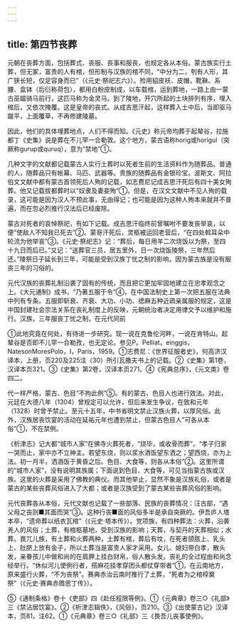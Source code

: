 ```yaml
---
---
---
```

title: 第四节丧葬
---



元朝在丧葬方面，包括葬式、丧服、丧事和服丧，也规定各从本俗。蒙古族实行土葬，但无冢，富贵的人有棺，但形制与汉族的棺不同，“中分为二，刳有人形，其广狭长短，仅足容身而已”（《元史·祭祀志六》）。殓用貂皮袄、皮帽，靴靺、系腰、盒钵（后衍称荷包），都用白粉皮制成，以车载棺，运到葬地，一路上由一蒙古巫媪骑马前行，这匹马称为金灵马。到了陵地，开穴所起的土块排列有序，埋入棺后，又依次掩覆。这是皇帝的丧式。从成吉思汗起，这样葬入土中后，当即驱马蹴平，上面覆草，不再修建陵墓。

因此，他们的具体埋葬地点，人们不得而知。《元史》称元帝均葬于起辇谷，拉施都丁《史集》说是葬在不儿罕一合勒敦。这个地方，蒙古语称horig或horigul（突厥称gurup或quruq），意为“禁地”①。

几种文字的文献都记载蒙古人实行土葬时以死者生前的生活资料作为随葬品。普通的人，随葬品只有帐幕、马匹、武器等。贵族的随葬品有金银珍宝。波斯文、阿拉伯文文献中都有蒙古首领死后人殉的记载，如志费尼记成吉思汗死后有四十美女殉葬。他又记载拔都葬时以“奴隶及妻妾殉”①。但是，在汉文文献中不见人殉的载录，这可能是因为汉人不预此事，无由得记；也可能是因为这种人殉本来就并不普遍，而在忽必烈推行汉法后已经废除。

蒙古对死者的哀悼祭祀，有如下记载。成吉思汗临终前曾嘱咐不要发丧举哀，以便“使敌人不知我已死去”②。蒙哥汗死后，灵柩被运回老营后，“在四处斡耳朵中轮流为他举哀”③。《元史·祭祀志》记：“葬后，每日用羊二次烧饭以为祭，至四十九日而后已。”又记：“送葬官三员，居五里外，日一次烧饭陵祭，三年然后还。”陵祭日子延长到三年，可能是受到汉族丁忧之制的影响，因为蒙古族是没有服丧三年的习俗的。

元代汉族的丧葬礼制沿袭了固有的传统，而且把它更加牢固地建立在忠孝观念之上。《大元通制》成书，“乃著五服于令”④，在中国法制史上第一次把五服在法典中列有专条。五服即斩衰、齐衰、大功、小功、缌麻五种近疏亲属服的规定，这是中国封建社会宗法关系在丧礼制度上的反映，元朝统治者决定用律文予以维护和施行。汉族，三年服丧丁忧之制，在元代同前

①此地究竟在何处，有待进一步研究。现一说在克鲁伦河畔，一说在肯特山。起辇谷是否即不儿罕一合勒孜，也无定论。参见P。Pelliat，einggis，NatesonMoresPolo，I，Paris，1959。①志费尼：《世界征服者史》，何高济汉译本，上册，页220及225注（30）所引瓦撒夫书上的记载。②《史集》第1卷，汉译本页321。③《史集》第2卷，汉译本页271。④《宪典总序》，《元文类》卷四二。

代一样严格，蒙古、色目“不拘此例”⑤。有的蒙古、色目人也进行效法。对此，元廷在大德八年（1304）曾规定可以允许，但后来发生争议，在致和元年（1328）时曾予禁止。至元十五年，中书省明文禁止汉族火葬，以厚风俗。此外，汉族居丧饮宴的活动在延祐元年也遭到禁止，但蒙古色目人“可各从本俗”①，不在禁例。

《析津志》记大都“城市人家”在佛寺火葬死者，“烧毕，或收骨而葬”。“孝子归家一哭而止，家中亦不立神主。若望东烧，则以浆水酒饭望东洒之；望西烧，亦为上法。初一月半，洒酒饭于黄昏之后。色目、大食等，则各从本俗”②。这里所谓的“城市人家”，没有说明其族属；下面说到色目、大食等，可见当指蒙古族或汉族。这里的火葬是采用了佛教的典仪。而其他举止，显然不象是汉族礼俗，或者是蒙古的某些丧葬风俗进入了大都；或者是汉族受到了蒙古某些丧葬风俗的影响。

元代丧葬各从本俗，元代文献也记载了一些部落、民族的丧葬情况：汪古部，“遇父母之丧则■其面而哭”③。这种行丧■面的风俗多半是承自突厥的。伊吾庐人塔本卒，“遗命葬以纸衣瓦棺”（《元史·塔本传》）。党项族，有四种葬法：火葬，沿袭羌人的风俗；土葬，有棺柩墓地，受到汉族的影响；天葬，与契丹的天葬相似；水葬。畏兀儿族，有土葬和火葬两种，土葬有棺，葬后有坟，在死者颌胲上、乳头上、肚脐上放有金子，所以土葬当是富贵人家才采用。女儿、媳妇带白孝，散头发，亲眷孩儿中做和尚的在肩胛上挂白财帛，俗人散头发。丧礼的全过程由和尚念经举行。“休似河儿使例行者，搭麻花挂孝穿团头都仗穿带者”①。在云南地方，原来盛行火葬，“不为丧祭”。赛典赤治云南时推行了土葬，“死者为之棺椁奠祭”（《元史·赛典赤赡思丁传》）。

⑤《通制条格》卷十《吏部》四《赴任程限等例》。①《元典章》卷三○《礼部》三《禁沾居饮宴》。②《析津志辑佚》，《风俗》，页210。③《出使蒙古记》汉译本，页81，注62。①《元典章》卷三○《礼部》三《畏吾儿丧事使例》。